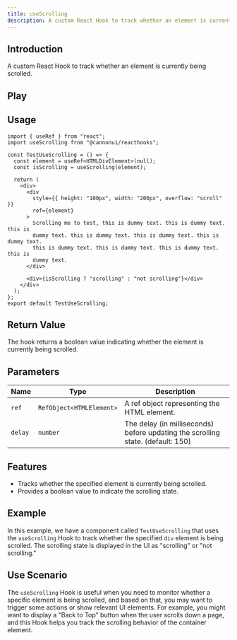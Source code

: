 ```yaml
---
title: useScrolling
description: A custom React Hook to track whether an element is currently being scrolled.
---
```



## Introduction

A custom React Hook to track whether an element is currently being scrolled.

## Play

<div style="margin-top: 3%;">
  <TestUseScrolling client:visible />
</div>

## Usage

```tsx
import { useRef } from "react";
import useScrolling from "@cannonui/reacthooks";

const TestUseScrolling = () => {
  const element = useRef<HTMLDivElement>(null);
  const isScrolling = useScrolling(element);

  return (
    <div>
      <div
        style={{ height: "100px", width: "200px", overflow: "scroll" }}
        ref={element}
      >
        Scrolling me to test, this is dummy text. this is dummy text. this is
        dummy text. this is dummy text. this is dummy text. this is dummy text.
        this is dummy text. this is dummy text. this is dummy text. this is
        dummy text.
      </div>

      <div>{isScrolling ? "scrolling" : "not scrolling"}</div>
    </div>
  );
};
export default TestUseScrolling;
```

## Return Value

The hook returns a boolean value indicating whether the element is currently being scrolled.

## Parameters

| Name    | Type                     | Description                                                                     |
| ------- | ------------------------ | ------------------------------------------------------------------------------- |
| `ref`   | `RefObject<HTMLElement>` | A ref object representing the HTML element.                                     |
| `delay` | `number`                 | The delay (in milliseconds) before updating the scrolling state. (default: 150) |

## Features

- Tracks whether the specified element is currently being scrolled.
- Provides a boolean value to indicate the scrolling state.

## Example

In this example, we have a component called `TestUseScrolling` that uses the `useScrolling` Hook to track whether the specified `div` element is being scrolled. The scrolling state is displayed in the UI as "scrolling" or "not scrolling."

## Use Scenario

The `useScrolling` Hook is useful when you need to monitor whether a specific element is being scrolled, and based on that, you may want to trigger some actions or show relevant UI elements. For example, you might want to display a "Back to Top" button when the user scrolls down a page, and this Hook helps you track the scrolling behavior of the container element.
